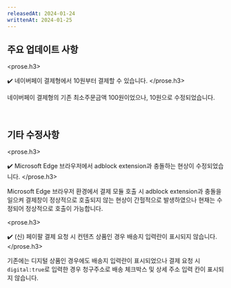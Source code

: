 ```yaml
---
releasedAt: 2024-01-24
writtenAt: 2024-01-25
---
```



## 주요 업데이트 사항

<prose.h3>
  <PaymentV1 />

  ✔️ 네이버페이 결제형에서 10원부터 결제할 수 있습니다.
</prose.h3>

네이버페이 결제형의 기존 최소주문금액 100원이었으나, 10원으로 수정되었습니다.

<br />

## 기타 수정사항

<prose.h3>
  <PaymentV1 />

  ✔️ Microsoft Edge 브라우저에서 adblock extension과 충돌하는 현상이 수정되었습니다.
</prose.h3>

Microsoft Edge 브라우저 환경에서 결제 모듈 호출 시 adblock extension과 충돌을 일으켜 결제창이
정상적으로 호출되지 않는 현상이 간헐적으로 발생하였으나 현재는 수정되어 정상적으로 호출이
가능합니다.

<prose.h3>
  <PaymentV1 />

  ✔️ (신) 페이팔 결제 요청 시 컨텐츠 상품인 경우 배송지 입력란이 표시되지 않습니다.
</prose.h3>

기존에는 디지털 상품인 경우에도 배송지 입력란이 표시되었으나 결제 요청 시 `digital:true`로
입력한 경우 청구주소로 배송 체크박스 및 상세 주소 입력 칸이 표시되지 않습니다.
